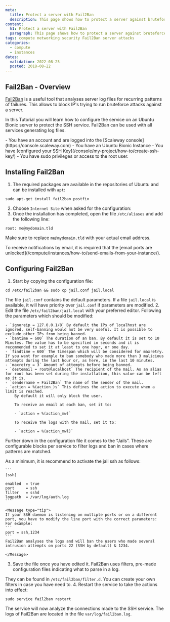 ```yaml
---
meta:
  title: Protect a server with Fail2Ban
  description: This page shows how to protect a server against bruteforce attacks with Fail2Ban
content:
  h1: Protect a server with Fail2Ban
  paragraph: This page shows how to protect a server against bruteforce attacks with Fail2Ban
tags: compute networking security Fail2Ban server attacks
categories:
  - compute
  - instances
dates:
  validation: 2022-08-25
  posted: 2018-08-22
---
```


## Fail2Ban - Overview

[Fail2Ban](https://www.fail2ban.org/) is a useful tool that analyses server log files for recurring patterns of failures. This allows to block IP's trying to run bruteforce attacks against a server.

In this Tutorial you will learn how to configure the service on an Ubuntu Bionic server to protect the SSH service. Fail2Ban can be used with all services generating log files.

<Message type="requirement">
  - You have an account and are logged into the [Scaleway console](https://console.scaleway.com)
  - You have an Ubuntu Bionic Instance
  - You have [configured your SSH Key](/console/my-project/how-to/create-ssh-key/)
  - You have sudo privileges or access to the root user.
</Message>

## Installing Fail2Ban

1. The required packages are available in the repositories of Ubuntu and can be installed with `apt`:
  ```
  sudo apt-get install fail2ban postfix
  ```
2. Choose `Internet Site` when asked for the configuration:
    <Lightbox src="scaleway-postfix-install.webp" alt="" />
3. Once the installation has completed, open the file `/etc/aliases` and add the following line:
  ```
  root: me@mydomain.tld
  ```

  Make sure to replace `me@mydomain.tld` with your actual email address.

  <Message type="tip">
  To receive notifications by email, it is required that the [email ports are unlocked](/compute/instances/how-to/send-emails-from-your-instance/).

  </Message>

## Configuring Fail2Ban

1. Start by copying the configuration file:
  ```
  cd /etc/fail2ban && sudo cp jail.conf jail.local
  ```

  The file `jail.conf` contains the default parameters. If a file `jail.local` is available, it will have priority over `jail.conf` if parameters are modified.
2. Edit the file `/etc/fail2ban/jail.local` with your preferred editor.
  Following the parameters which should be modified:

    - `ignoreip = 127.0.0.1/8` By default the IPs of localhost are ignored, self-banning would not be very useful. It is possible to exclude other IPs from being banned.
    - `bantime = 600` The duration of an ban. By default it is set to 10 Minutes. The value has to be specified in seconds and it is recommended to set it at least to one hour, or one day.
    - `findtime = 600` The timespan which will be considered for maxretry. If you want for example to ban somebody who made more than 3 malicious attempts during the last hour or, as here, in the last 10 minutes.
    - `maxretry = 3` Amount of attempts before being banned.
    - `destemail = root@localhost` The recipient of the mail. As an alias for root has been set during the installation, this value can be left as it is.
    - `sendername = Fail2Ban` The name of the sender of the mail.
    - `action = %(action_)s` This defines the action to execute when a limit is reached.
        By default it will only block the user.

        To receive an email at each ban, set it to:

        - `action = %(action_mw)`

        To receive the logs with the mail, set it to:

        - `action = %(action_mwl)`

  Further down in the configuration file it comes to the “Jails”. These are configurable blocks per service to filter logs and ban in cases where patterns are matched.

  As a minimum, it is recommend to activate the jail ssh as follows:

    ```
    [ssh]

    enabled  = true
    port     = ssh
    filter   = sshd
    logpath  = /var/log/auth.log
    ```

    <Message type="tip">
    If your SSH daemon is listening on multiple ports or on a different port, you have to modify the line port with the correct parameters:
    For example:
    ```
    port = ssh,1234
    ```
    Fail2Ban analyses the logs and will ban the users who made several intrusion attempts on ports 22 (SSH by default) & 1234.

    </Message>
3. Save the file once you have edited it.
  Fail2Ban uses filters, pre-made configuration files indicating what to parse in a log.

  They can be found in `/etc/fail2ban/filter.d`.
  You can create your own filters in case you have need to.
4. Restart the service to take the actions into effect:
```
sudo service fail2ban restart
```

The service will now analyze the connections made to the SSH service. The logs of Fail2Ban are located in the file `var/log/fail2ban.log`.
